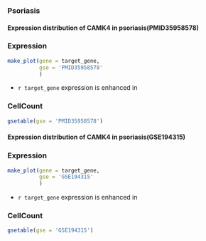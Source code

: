 
### Psoriasis {background-color="#7A00E6"}

#### Expression distribution of CAMK4 in psoriasis(PMID35958578) {.smaller}


::: {.panel-tabset}

### Expression

```r
make_plot(gene = target_gene,
          gse = 'PMID35958578'
          )
```


- `r target_gene` expression is enhanced in 


### CellCount

```r
gsetable(gse = 'PMID35958578')
```


:::


#### Expression distribution of CAMK4 in psoriasis(GSE194315) {.smaller}



::: {.panel-tabset}

### Expression

```r
make_plot(gene = target_gene,
          gse = 'GSE194315'
          )
```


- `r target_gene` expression is enhanced in 


### CellCount

```r
gsetable(gse = 'GSE194315')
```


:::


